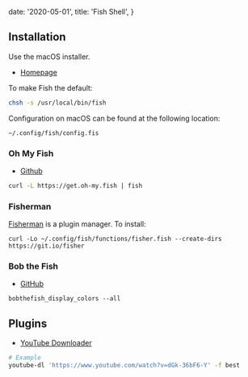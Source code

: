 
  date: '2020-05-01',
  title: 'Fish Shell',
}

## Installation

Use the macOS installer.

- [Homepage](https://fishshell.com)

To make Fish the default:

```bash
chsh -s /usr/local/bin/fish
```

Configuration on macOS can be found at the following location:

`~/.config/fish/config.fis`

### Oh My Fish

- [Github](https://github.com/oh-my-fish/oh-my-fish)

```bash
curl -L https://get.oh-my.fish | fish
```

### Fisherman

[Fisherman](https://github.com/fisherman/fisherman) is a plugin manager. To install:

```shell
curl -Lo ~/.config/fish/functions/fisher.fish --create-dirs https://git.io/fisher
```

### Bob the Fish

- [GitHub](https://github.com/oh-my-fish/theme-bobthefish)

```shell
bobthefish_display_colors --all
```

## Plugins

- [YouTube Downloader](https://github.com/rg3/youtube-dl/blob/master/README.md#format-selection-examples)

```bash
# Example
youtube-dl 'https://www.youtube.com/watch?v=dGk-36bF6-Y' -f best
```


